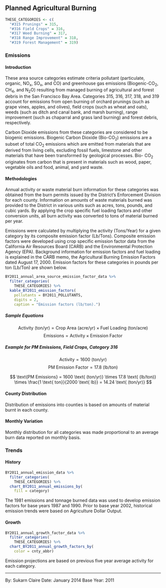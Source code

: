 ## Planned Agricultural Burning {#waste-burn-planned_ag}

```r
THESE_CATEGORIES <- c(
  "#315 Prunings" = 315,
  "#316 Field Crops" = 316,
  "#317 Weed Burning" = 317,
  "#318 Range Improvement" = 318,
  "#319 Forest Management" = 319)
```

### Emissions

#### Introduction {-}

These area source categories estimate criteria pollutant (particulate, organic, NO~x~, SO~x~, and CO) and greenhouse gas emissions (Biogenic-CO~2~, CH~4~, and N~2~O) resulting from managed burning of agricultural and forest debris in the San Francisco Bay Area. Categories 315, 316, 317, 318, and 319 account for emissions from open burning of orchard prunings (such as grape vines, apples, and olives), field crops (such as wheat and oats), weeds (such as ditch and canal bank, and marsh burning), range improvement (such as chaparral and grass land burning) and forest debris, respectively.

Carbon Dioxide emissions from these categories are considered to be biogenic emissions. Biogenic Carbon Dioxide (Bio-CO~2~) emissions are a subset of total CO~2~ emissions which are emitted from materials that are derived from living cells, excluding fossil fuels, limestone and other materials that have been transformed by geological processes. Bio- CO~2~ originates from carbon that is present in materials such as wood, paper, vegetable oils and food, animal, and yard waste.

#### Methodologies {#waste-burn-planned_ag-methodology -}

Annual activity or waste material burn information for these categories was obtained from the burn permits issued by the District’s Enforcement Division for each county. Information on amounts of waste materials burned was provided to the District in various units such as acres, tons, pounds, and cubic yards. By applying the crop specific fuel loading factors and other conversion units, all burn activity was converted to tons of material burned per year.

Emissions were calculated by multiplying the activity (Tons/Year) for a given category by its composite emission factor (Lb/Tons). Composite emission factors were developed using crop specific emission factor data from the California Air Resources Board (CARB) and the Environmental Protection Agency (EPA). Background information for emission factors and fuel loading is explained in the CARB memo, the Agricultural Burning Emission Factors dated August 17, 2000. Emission factors for these categories in pounds per ton (Lb/Ton) are shown below.

```r
BY2011_annual_area_source_emission_factor_data %>%
  filter_categories(
    THESE_CATEGORIES) %>%
  kable_BY2011_emission_factors(
    pollutants = BY2011_POLLUTANTS,
    digits = 2,
    caption = "Emission factors (lb/ton).")
```

##### Sample Equations {-}

$$
\text{Activity (ton/yr)} = \text{Crop Area (acre/yr)} \times \text{Fuel Loading (ton/acre)} 
$$
$$
\text{Emissions} = \text{Activity} \times \text{Emission Factor}
$$

##### Example for PM Emissions, Field Crops, Category 316 {-}

$$
\text{Activity} = 1600 \text{ (ton/yr)}
$$
$$
\text{PM Emission Factor} = 17.8 \text{ (lb/ton)}
$$

$$
\text{PM Emissions} = 1600 \text{ (ton/yr)} \times 17.8 \text{ (lb/ton)} \times \frac{1 \text{ ton}}{2000 \text{ lb}} = 14.24 \text{ (ton/yr)}
$$

#### County Distribution {-}

Distribution of emissions into counties is based on amounts of material burnt in each county.

#### Monthly Variation {-}

Monthly distribution for all categories was made proportional to an average burn data reported on monthly basis.

### Trends

#### History {-}

```r
BY2011_annual_emission_data %>%
  filter_categories(
    THESE_CATEGORIES) %>%
  chart_BY2011_annual_emissions_by(
    fill = category) 
```

The 1981 emissions and tonnage burned data was used to develop emission factors for base years 1987 and 1990. Prior to base year 2002, historical emission trends were based on Agriculture Dollar Output.

#### Growth {-}

```r
BY2011_annual_growth_factor_data %>%
  filter_categories(
    THESE_CATEGORIES) %>%
  chart_BY2011_annual_growth_factors_by(
    color = cnty_abbr) 
```

Emission projections are based on previous five year average activity for each category.

***

By: Sukarn Claire 
Date: January 2014 
Base Year: 2011
